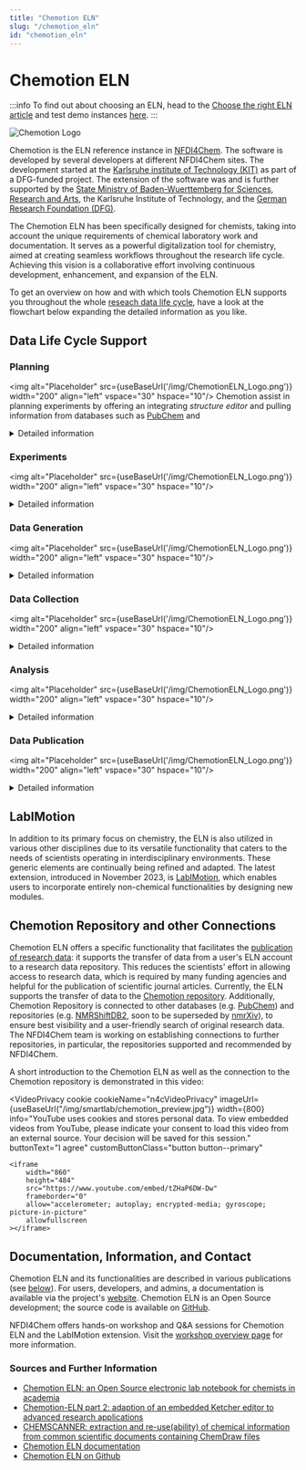 ```yaml
---
title: "Chemotion ELN"
slug: "/chemotion_eln"
id: "chemotion_eln"
---
```



# Chemotion ELN

:::info
To find out about choosing an ELN, head to the [Choose the right ELN
article](docs/choose_eln) and test demo instances [here](https://demo.chemotion.scc.kit.edu/).
:::

![Chemotion Logo](/img/ChemotionELN_Logo.png)

Chemotion is the ELN reference instance in [NFDI4Chem](https://www.nfdi4chem.de/). The software is developed by several developers at different NFDI4Chem sites. The development started at the [Karlsruhe institute of Technology (KIT)](https://www.kit.edu/) as part of a DFG-funded project. The extension of the software was and is further supported by the [State Ministry of Baden-Wuerttemberg for Sciences, Research and Arts](https://mwk.baden-wuerttemberg.de/), the Karlsruhe Institute of Technology, and the [German Research Foundation (DFG)](https://www.dfg.de/).

The Chemotion ELN has been specifically designed for chemists, taking into account the unique requirements of chemical laboratory work and documentation. It serves as a powerful digitalization tool for chemistry, aimed at creating seamless workflows throughout the research life cycle. Achieving this vision is a collaborative effort involving continuous development, enhancement, and expansion of the ELN.

To get an overview on how and with which tools Chemotion ELN supports you throughout the whole [reseach data life cycle](docs/data_life_cycle), have a look at the flowchart below expanding the detailed information as you like.

## Data Life Cycle Support

### Planning 

<img alt="Placeholder" src={useBaseUrl('/img/ChemotionELN_Logo.png')} width="200" align="left" vspace="30" hspace="10"/>
Chemotion assist in planning experiments by offering an integrating *structure editor* and pulling information from databases such as [PubChem](https://pubchem.ncbi.nlm.nih.gov/) and 
<details>
  <summary>Detailed information</summary>

  This is the detailed content

</details>

### Experiments

<img alt="Placeholder" src={useBaseUrl('/img/ChemotionELN_Logo.png')} width="200" align="left" vspace="30" hspace="10"/>

<details>
  <summary>Detailed information</summary>

  This is the detailed content

</details>

### Data Generation

<img alt="Placeholder" src={useBaseUrl('/img/ChemotionELN_Logo.png')} width="200" align="left" vspace="30" hspace="10"/>

<details>
  <summary>Detailed information</summary>

  This is the detailed content

</details>

### Data Collection

<img alt="Placeholder" src={useBaseUrl('/img/ChemotionELN_Logo.png')} width="200" align="left" vspace="30" hspace="10"/>

<details>
  <summary>Detailed information</summary>

  This is the detailed content

</details>

### Analysis

<img alt="Placeholder" src={useBaseUrl('/img/ChemotionELN_Logo.png')} width="200" align="left" vspace="30" hspace="10"/>

<details>
  <summary>Detailed information</summary>

  This is the detailed content

</details>

### Data Publication

<img alt="Placeholder" src={useBaseUrl('/img/ChemotionELN_Logo.png')} width="200" align="left" vspace="30" hspace="10"/>

<details>
  <summary>Detailed information</summary>

  This is the detailed content

</details>

## LabIMotion

In addition to its primary focus on chemistry, the ELN is also utilized in various other disciplines due to its versatile functionality that caters to the needs of scientists operating in interdisciplinary environments. These generic elements are continually being refined and adapted. The latest extension, introduced in November 2023, is [LabIMotion](https://www.chemotion.net/docs/labimotion), which enables users to incorporate entirely non-chemical functionalities by designing new modules.

## Chemotion Repository and other Connections

Chemotion ELN offers a specific functionality that facilitates the [publication of research data](/docs/data_publishing): it supports the transfer of data from a user's ELN account to a research data repository. This reduces the scientists' effort in allowing access to research data, which is required by many funding agencies and helpful for the publication of scientific journal articles. Currently, the ELN supports the transfer of data to the [Chemotion repository](https://www.chemotion-repository.net/welcome). Additionally, Chemotion Repository is connected to other databases (e.g. [PubChem](https://pubchem.ncbi.nlm.nih.gov/)) and repositories (e.g. [NMRShiftDB2](https://nmrshiftdb.nmr.uni-koeln.de/), soon to be superseded by [nmrXiv](https://nmrxiv.org/)), to ensure best visibility and a user-friendly search of original research data. The NFDI4Chem team is working on establishing connections to further repositories, in particular, the repositories supported and recommended by NFDI4Chem.

A short introduction to the Chemotion ELN as well as the connection to the Chemotion repository is demonstrated in this video:

<VideoPrivacy
    cookie
    cookieName="n4cVideoPrivacy"
    imageUrl={useBaseUrl("/img/smartlab/chemotion_preview.jpg")}
    width={800}
    info="YouTube uses cookies and stores personal data. To view embedded videos from YouTube, please indicate your consent to load this video from an external source. Your decision will be saved for this session."
    buttonText="I agree"
    customButtonClass="button button--primary"
>
    <iframe
        width="860"
        height="484"
        src="https://www.youtube.com/embed/tZHaP6DW-Dw"
        frameborder="0"
        allow="accelerometer; autoplay; encrypted-media; gyroscope; picture-in-picture"
        allowfullscreen
    ></iframe>
</VideoPrivacy>

## Documentation, Information, and Contact

Chemotion ELN and its functionalities are described in various publications (see [below](#sources-and-further-information)). For users, developers, and admins, a documentation is available via the project's [website](https://www.chemotion.net/docs). Chemotion ELN is an Open Source development; the source code is available on [GitHub](https://github.com/ComPlat/chemotion_ELN).

NFDI4Chem offers hands-on workshop and Q&A sessions for Chemotion ELN and the LabIMotion extension. Visit the [workshop overview page](https://www.nfdi4chem.de/workshops/) for more information.

### Sources and Further Information

-   [Chemotion ELN: an Open Source electronic lab notebook for chemists in academia](https://doi.org/10.1186/s13321-017-0240-0)
-   [Chemotion-ELN part 2: adaption of an embedded Ketcher editor to advanced research applications](https://doi.org/10.1186/s13321-018-0292-9)
-   [CHEMSCANNER: extraction and re-use(ability) of chemical information from common scientific documents containing ChemDraw files](https://doi.org/10.1186/s13321-019-0400-5)
-   [Chemotion ELN documentation](https://chemotion.net/docs/eln)
-   [Chemotion ELN on Github](https://github.com/ComPlat/chemotion_ELN)

